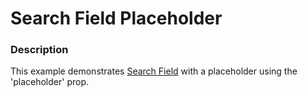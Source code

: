 
# Search Field Placeholder

### Description

This example demonstrates [Search Field](/components/cerner-terra-core-docs/search-field/about) with a placeholder using the 'placeholder' prop.

<SearchFieldPlaceholder title='Search Field Placeholder' />